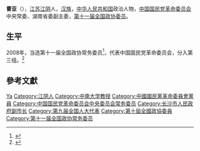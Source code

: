 '''曹亚'''（{{bd|1951年|2月|}}），[[江苏|江苏]][[江阴|江阴]]人，[[汉族|汉族]]，[[中华人民共和国|中华人民共和国]]政治人物，[[中国国民党革命委员会|中国国民党革命委员会]]中央常委、湖南省委副主委，[[第十一届全国政协委员|第十一届全国政协委员]]。

== 生平 ==
2008年，当选第十一届全国政协常务委员<ref>{{cite news|title=第十一届全国政协委员名单|url=http://www.indaa.com.cn/zt/2009qglh/zxzs/200903/t20090303_127573.html|accessdate=2013-04-09|newspaper=新华社北京1月25日电 中国人民政治协商会议第十一届全国委员会委员名单(共2237人，2008年1月25日政协第十届全国委员会常务委员会第二十次会议通过)|date=2008年1月25日|deadurl=yes|archiveurl=https://web.archive.org/web/20130928014403/http://www.indaa.com.cn/zt/2009qglh/zxzs/200903/t20090303_127573.html|archivedate=2013年9月28日|df=}}</ref>，代表中国国民党革命委员会，分入第三组。<ref>{{cite news|title=全国政协信息-曹亚|url=http://www.cppcc.gov.cn/CMS/wylibary/showJcwyxtInfoWylibary.action?tabJcwyxt.guid=11W0001470&wytype=wjwy|accessdate=2013-04-11|newspaper=全国政协委员会|archive-date=2019-06-09|archive-url=https://web.archive.org/web/20190609135302/http://www.cppcc.gov.cn/CMS/wylibary/showJcwyxtInfoWylibary.action?tabJcwyxt.guid=11W0001470&wytype=wjwy|dead-url=no}}</ref>

== 參考文獻 ==
{{reflist}}

{{中国政治人物小作品}}
{{中华全国妇女联合会第十届执行委员会}}
{{中国国民党革命委员会第十一届中央委员会}}

{{Authority control}}
{{DEFAULTSORT:Cao曹}}
[[Category:曹姓|Ya]]
[[Category:江阴人|Category:江阴人]]
[[Category:中南大学教授|Category:中南大学教授]]
[[Category:中國國民黨革命委員會黨員|Category:中國國民黨革命委員會黨員]]
[[Category:中国国民党革命委员会中央委员会常务委员|Category:中国国民党革命委员会中央委员会常务委员]]
[[Category:长沙市人民政府副市长|Category:长沙市人民政府副市长]]
[[Category:第九届全国人大代表|Category:第九届全国人大代表]]
[[Category:第十屆全國政協委員|Category:第十屆全國政協委員]]
[[Category:第十一届全国政协常务委员|Category:第十一届全国政协常务委员]]